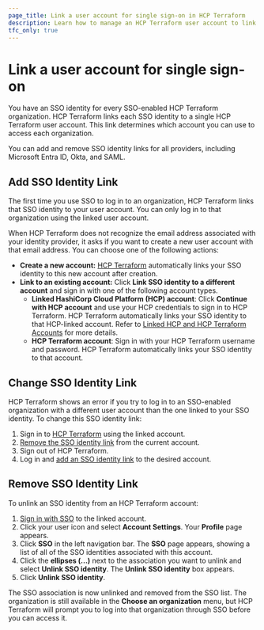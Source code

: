 ```yaml
---
page_title: Link a user account for single sign-on in HCP Terraform
description: Learn how to manage an HCP Terraform user account to link an SSO identity.
tfc_only: true
---
```


# Link a user account for single sign-on

You have an SSO identity for every SSO-enabled HCP Terraform organization. HCP Terraform links each SSO identity to a single HCP Terraform user account. This link determines which account you can use to access each organization.

You can add and remove SSO identity links for all providers, including Microsoft Entra ID, Okta, and SAML.

## Add SSO Identity Link

The first time you use SSO to log in to an organization, HCP Terraform links that SSO identity to your user account. You can only log in to that organization using the linked user account.

When HCP Terraform does not recognize the email address associated with your identity provider, it asks if you want to create a new user account with that email address. You can choose one of the following actions:

- **Create a new account:** [HCP Terraform](https://app.terraform.io/) automatically links your SSO identity to this new account after creation.
- **Link to an existing account:** Click **Link SSO identity to a different account** and sign in with one of the following account types.
  - **Linked HashiCorp Cloud Platform (HCP) account**: Click **Continue with HCP account** and use your HCP credentials to sign in to HCP Terraform. HCP Terraform automatically links your SSO identity to that HCP-linked account. Refer to [Linked HCP and HCP Terraform Accounts](/terraform/cloud-docs/users-teams-organizations/users#linked-hcp-and-hcp-terraform-accounts) for more details.
  - **HCP Terraform account**: Sign in with your HCP Terraform username and password. HCP Terraform automatically links your SSO identity to that account.

## Change SSO Identity Link

HCP Terraform shows an error if you try to log in to an SSO-enabled organization with a different user account than the one linked to your SSO identity. To change this SSO identity link:

1. Sign in to [HCP Terraform](https://app.terraform.io/) using the linked account.
1. [Remove the SSO identity link](#remove-sso-identity-link) from the current account.
1. Sign out of HCP Terraform.
1. Log in and [add an SSO identity link](#add-sso-identity-link) to the desired account.

## Remove SSO Identity Link

To unlink an SSO identity from an HCP Terraform account:

1. [Sign in with SSO](/terraform/cloud-docs/users-teams-organizations/single-sign-on#signing-in-with-sso) to the linked account.
1. Click your user icon and select **Account Settings**. Your **Profile** page appears.
1. Click **SSO** in the left navigation bar. The **SSO** page appears, showing a list of all of the SSO identities associated with this account.
1. Click the **ellipses (...)** next to the association you want to unlink and select **Unlink SSO identity**. The **Unlink SSO identity** box appears.
1. Click **Unlink SSO identity**.

The SSO association is now unlinked and removed from the SSO list. The organization is still available in the **Choose an organization** menu, but HCP Terraform will prompt you to log into that organization through SSO before you can access it.




